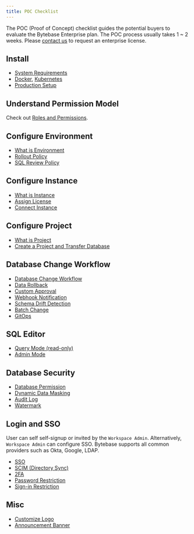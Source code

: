 ```yaml
---
title: POC Checklist
---
```


The POC (Proof of Concept) checklist guides the potential buyers to evaluate the Bytebase Enterprise
plan. The POC process usually takes 1 ~ 2 weeks. Please [contact us](https://www.bytebase.com/contact-us) to request an
enterprise license.

## Install

- [System Requirements](/faq/##system-requirements)
- [Docker](/get-started/self-host/#docker), [Kubernetes](/get-started/self-host/#kubernetes)
- [Production Setup](/administration/production-setup)

## Understand Permission Model

Check out [Roles and Permissions](/concepts/roles-and-permissions/).

## Configure Environment

- [What is Environment](/concepts/data-model/#environment)
- [Rollout Policy](/administration/environment-policy/rollout-policy/)
- [SQL Review Policy](/sql-review/review-policy/)

## Configure Instance

- [What is Instance](/concepts/data-model/#database-instance)
- [Assign License](/administration/license/)
- [Connect Instance](/get-started/instance/)

## Configure Project

- [What is Project](/concepts/data-model/#project)
- [Create a Project and Transfer Database](/get-started/step-by-step/create-a-project/#option-a-transfer-an-existing-database-into-the-project)

## Database Change Workflow

- [Database Change Workflow](/change-database/change-workflow/)
- [Data Rollback](/change-database/rollback-data-changes/)
- [Custom Approval](/administration/custom-approval/)
- [Webhook Notification](/change-database/webhook/)
- [Schema Drift Detection](/change-database/drift-detection/)
- [Batch Change](/change-database/batch-change/)
- [GitOps](/vcs-integration/overview/)

## SQL Editor

- [Query Mode (read-only)](/sql-editor/run-queries/)
- [Admin Mode](/sql-editor/admin-mode/)

## Database Security

- [Database Permission](/security/database-permission/overview/)
- [Dynamic Data Masking](/security/data-masking/overview/)
- [Audit Log](/security/audit-log/)
- [Watermark](/security/watermark/)

## Login and SSO

User can self self-signup or invited by the `Workspace Admin`. Alternatively, `Workspace Admin` can
configure SSO. Bytebase supports all common providers such as Okta, Google, LDAP.

- [SSO](/administration/sso/overview/)
- [SCIM (Directory Sync)](/administration/scim/overview/)
- [2FA](/administration/2fa/)
- [Password Restriction](/administration/password/)
- [Sign-in Restriction](/administration/sign-in-restriction/)

## Misc

- [Customize Logo](/administration/customize-logo/)
- [Announcement Banner](/administration/announcement/)
